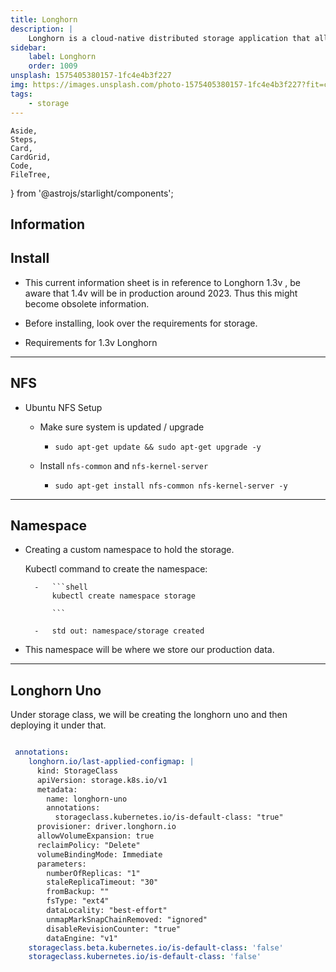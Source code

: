 ```yaml
---
title: Longhorn
description: |
    Longhorn is a cloud-native distributed storage application that allows easy and persistent storage across the eco-system.
sidebar:
    label: Longhorn
    order: 1009
unsplash: 1575405380157-1fc4e4b3f227
img: https://images.unsplash.com/photo-1575405380157-1fc4e4b3f227?fit=crop&w=1400&h=700&q=75
tags:
    - storage
---
```


	Aside,
	Steps,
	Card,
	CardGrid,
	Code,
	FileTree,
} from '@astrojs/starlight/components';


## Information

<Adsense />

## Install

-   This current information sheet is in reference to Longhorn 1.3v , be aware that 1.4v will be in production around 2023. Thus this might become obsolete information.
-   Before installing, look over the requirements for storage.

-   Requirements for 1.3v Longhorn

---

## NFS

-   Ubuntu NFS Setup

    -   Make sure system is updated / upgrade

        -   ```shell
            sudo apt-get update && sudo apt-get upgrade -y
            ```

    -   Install `nfs-common` and `nfs-kernel-server`

        -   ```shell
            sudo apt-get install nfs-common nfs-kernel-server -y
            ```

---

## Namespace

-   Creating a custom namespace to hold the storage.

    Kubectl command to create the namespace:

          -   ```shell
              kubectl create namespace storage

              ```

          -   std out: namespace/storage created

-   This namespace will be where we store our production data.

---

## Longhorn Uno

Under storage class, we will be creating the longhorn uno and then deploying it under that.

```yaml

 annotations:
    longhorn.io/last-applied-configmap: |
      kind: StorageClass
      apiVersion: storage.k8s.io/v1
      metadata:
        name: longhorn-uno
        annotations:
          storageclass.kubernetes.io/is-default-class: "true"
      provisioner: driver.longhorn.io
      allowVolumeExpansion: true
      reclaimPolicy: "Delete"
      volumeBindingMode: Immediate
      parameters:
        numberOfReplicas: "1"
        staleReplicaTimeout: "30"
        fromBackup: ""
        fsType: "ext4"
        dataLocality: "best-effort"
        unmapMarkSnapChainRemoved: "ignored"
        disableRevisionCounter: "true"
        dataEngine: "v1"
    storageclass.beta.kubernetes.io/is-default-class: 'false'
    storageclass.kubernetes.io/is-default-class: 'false'
```
